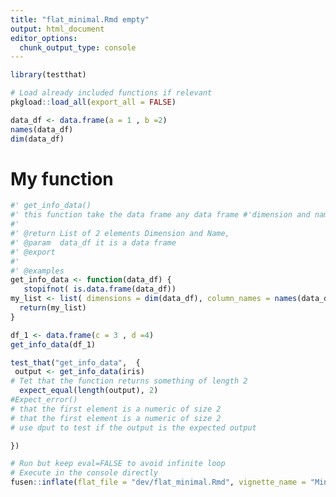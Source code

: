 ```yaml
---
title: "flat_minimal.Rmd empty"
output: html_document
editor_options: 
  chunk_output_type: console
---
```


```r
library(testthat)
```

<!--
 You need to run the 'description' chunk in the '0-dev_history.Rmd' file before continuing your code there.
-->

```r
# Load already included functions if relevant
pkgload::load_all(export_all = FALSE)
```

```r
data_df <- data.frame(a = 1 , b =2)
names(data_df)
dim(data_df)
```

# My function

```r
#' get_info_data()
#' this function take the data frame any data frame #'dimension and names 
#'
#' @return List of 2 elements Dimension and Name,
#' @param  data_df it is a data frame
#' @export
#'
#' @examples
get_info_data <- function(data_df) {
   stopifnot( is.data.frame(data_df))
my_list <- list( dimensions = dim(data_df), column_names = names(data_df))
  return(my_list)
}
```

```r
df_1 <- data.frame(c = 3 , d =4)
get_info_data(df_1)
```

```r
test_that("get_info_data",  {
 output <- get_info_data(iris)
# Tet that the function returns something of length 2
  expect_equal(length(output), 2)
#Expect_error()
# that the first element is a numeric of size 2
# that the first element is a numeric of size 2
# use dput to test if the output is the expected output

})
```


```r
# Run but keep eval=FALSE to avoid infinite loop
# Execute in the console directly
fusen::inflate(flat_file = "dev/flat_minimal.Rmd", vignette_name = "Minimal")
```
